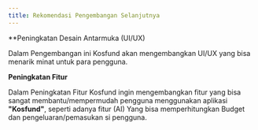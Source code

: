 ---
title: Rekomendasi Pengembangan Selanjutnya
---

**Peningkatan Desain Antarmuka (UI/UX)

Dalam Pengembangan ini Kosfund akan mengembangkan UI/UX yang bisa menarik minat untuk para pengguna. 

**Peningkatan Fitur**

Dalam Peningkatan Fitur Kosfund ingin mengembangkan fitur yang bisa sangat membantu/mempermudah pengguna menggunakan aplikasi **"Kosfund"**, seperti adanya fitur (AI) Yang bisa memperhitungkan Budget dan pengeluaran/pemasukan si pengguna.